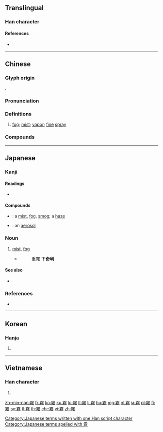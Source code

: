{{character info/new}}
{{also|露|雾}}
==Translingual==

===Han character===
{{Han char|rn=173|rad=雨|as=11|sn=19|four=10227|canj=MBNHS|ids=⿱雨務}}

====References====
* {{Han ref|kx=1377.360|dkj=42418|hdz=64074.150|uh=9727|ud=38695|bh=C3FA|bd=50170}}

----

==Chinese==
{{zh-forms|s=雾}}

===Glyph origin===
{{Han etym}}
{{Han compound|雨|務|c1=s|c2=p|t1=rain|ls=psc}}.

===Pronunciation===
{{zh-pron
|m=wù
|c=mou6
|h=pfs=vu
|md=ô
|mn=bū
|w=3vu
|mc=y
|oc=y
|ma=y
|cat=n
}}

===Definitions===
{{zh-hanzi}}

# [[fog]]; [[mist]]; [[vapor]]; [[fine]] [[spray]]

===Compounds===
{{zh-der|霧沉沉|霧化|霧裡看花|霧茫茫|霧氣|霧騰騰|噴雲噯霧|噴霧器|冷霧|五里霧|如墮煙霧|噴霧|南山霧豹|愁霧|愁雲慘霧|光煙霧|噴雲吐霧|平流霧|如坐雲霧|墮雲霧中|噴霧機|宿霧|含煙籠霧|吞雲吐霧|一頭霧水|妖霧|晨霧|熱霧|海霧|拿雲握霧|煙消霧散|煙霏霧集|煙霧|朝霧|毒霧|濃霧|握雲拿霧|煙籠霧鎖|擁霧翻波|握霧拿雲|綠煙紅霧|蒙霧露|雲消霧散|蒼霧|霧淞|雲合霧集|蓮霧|雲收霧散|除霧器|霧社事件|騰霧|霧縠|霧社|風鬟霧鬢|霧鎖雲埋|騰雲駕霧|駕霧騰雲|霧豹|紅光紫霧|雲霧|霧鬢風鬟|興雲吐霧|雲山霧罩|迷霧|霧鬢|興雲作霧|風言霧語}}

{{zh-cat|Elementary|Weather}}

----

==Japanese==

===Kanji===
{{ja-kanji|grade=c|rs=雨11}}

====Readings====
* {{ja-readings|on=[[む]] (mu), [[ぶ]] (bu)|kun=[[きり]] (kiri)}}

====Compounds====
* {{ja-r|煙霧|えんむ}}: a [[mist]], [[fog]], [[smog]]; a [[haze]]
* {{ja-r|煙霧質|えんむしつ}}: an [[aerosol]]

===Noun===
{{ja-noun|きり}}

# [[mist]], [[fog]]
#* {{RQ:Shin'yaku Kegonkyō Ongi Shiki}}
#*: 重霧 下'''奇利'''

====See also====
* {{ja-r|霞み|かすみ}}

===References===
* {{R:Nara Ibun 3}}

[[Category:Japanese terms written with one Han script character]]
[[Category:Japanese terms spelled with 霧]]

----

==Korean==

===Hanja===
{{ko-hanja|hangeul=무|eumhun=}}

# {{defn|lang=ko|sort=雨11}}

----

==Vietnamese==

===Han character===
{{vi-hantu|[[vụ]], [[mù]], [[vũ]], [[võ]]|rs=|sort=雨11}}

# {{defn|lang=vi|sort=雨11}}

[[zh-min-nan:霧]]
[[fr:霧]]
[[ko:霧]]
[[ku:霧]]
[[lo:霧]]
[[lt:霧]]
[[li:霧]]
[[hu:霧]]
[[mg:霧]]
[[nl:霧]]
[[ja:霧]]
[[pl:霧]]
[[fi:霧]]
[[sv:霧]]
[[tl:霧]]
[[th:霧]]
[[chr:霧]]
[[vi:霧]]
[[zh:霧]]
